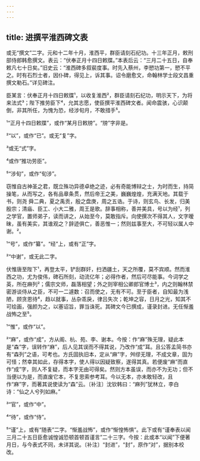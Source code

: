 ```yaml
---
---
---
```

title: 进撰平淮西碑文表
---







或无“撰文”二字。元和十二年十月，淮西平，群臣请刻石纪功。十三年正月，敕刑部侍郎韩愈撰文。表云：“伏奉正月十四日敕牒。”本表后云：“三月二十五日，自奉敕凡七十日矣。”旧史云：“淮西碑多叙裴度事。时先入蔡州，李愬功第一，愬不平之。时有石烈士者，因仆碑，得见上，诉其事。诏令磨愈文，命翰林学士段文昌重撰文勒石。”详见碑注。

臣某言：伏奉正月十四日敕牒¹，以收复淮西²，群臣请刻石纪功，明示天下，为将来法式³；陛下推劳臣下⁴，允其志愿，使臣撰平淮西碑文者。闻命震骇，心识颠倒，非其所任，为愧为恐，经涉旬月，不敢措手⁵。

¹“正月十四日敕牒”，或作“某月日敕牓”。“牓”字非是。

²“以”，或作“已”。或无“复”字。

³或无“式”字。

⁴或作“推功劳臣”。

⁵“涉旬”，或作“旬涉”。

窃惟自古神圣之君，既立殊功异德卓绝之迹，必有奇能博辩之士，为时而生，持简操笔，从而写之，各有品章条贯，然后帝王之美，巍巍煌煌，充满天地。其载于书，则尧 舜二典，夏之禹贡，殷之盘庚，周之五诰。于诗，则玄鸟、长发，归美殷宗；清庙、臣工、小大二雅，周王是歌。辞事相称，善并美具，号以为经¹，列之学官，置师弟子，读而讲之，从始至今，莫敢指斥。向使撰次不得其人，文字暧昧，虽有美实，其谁观之？辞迹俱亡，善恶惟一；然则兹事至大，不可轻以属人中谢。²。

¹“号”，或作“纂”。“经”上，或有“正”字。

²“中谢”，或无此二字。

伏惟唐至陛下¹，再登太平，铲刮群奸，扫洒疆土，天之所覆，莫不宾顺。然而淮西之功，尤为俊伟，碑石所刻，动流亿年；必得作者，然后可尽能事。今词学之英，所在麻列²；儒宗文师，磊落相望；外之则宰相公卿郎官博士³，内之则翰林禁密游谈侍从之臣，不可一二遽数：召而使之，无有不可。至于臣者，自知最为浅陋，顾贪恩待⁴，趋以就事，丛杂乖戾，律吕失次；乾坤之容，日月之光，知其不可绘画，强颜为之，以塞诏旨，罪当诛死。其碑文今已撰成，谨录封进。无任惭羞战怖之至⁵。

¹“惟”，或作“以”。

²“麻”，或作“成”，方从阁、杭、苑、李、谢本。今按：作“麻”殊无理，疑此本是“森”字，误转作“麻”，后人见其误而不得其说，乃改作“成”耳。且公答孟简书亦有“森列”之语，可考也。方氏固执旧本，定从“麻”字，舛缪无理，不成文章，固为可怪；然幸其如此，存得本字，使人得以因疑致察，遂得其真。若便废“麻”而直作“成”字，则人不复疑，而本字无由可得矣。然则方本虽误，而亦不为无功；但不当便以为是，而直废它本，不复思索参考耳。今以无本，亦未敢轻改，且作“麻”字，而著其说使读为“森”云。〔补注〕沈钦韩曰：“麻列”犹林立，李白诗：“仙之人兮列如麻。”

³“官”，或作“中”。

⁴“待”，或作“侍”。

⁵“谨”上，或有“随表”二字。“惭羞战怖”，或作“惭惶怖惧”。此下或有“谨奉表以闻三月二十五日臣愈诚惶诚恐顿首顿首谨言”二十三字。今按：此或本“以闻”下便著月日，与今表式不同，未详其说。〔补注〕“封进”，“封”，原作“对”，据别本校改。